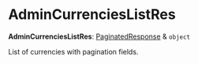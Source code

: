 
# AdminCurrenciesListRes

 **AdminCurrenciesListRes**: [PaginatedResponse](../interfaces/medusa.PaginatedResponse.mdx) & `object`

List of currencies with pagination fields.
